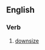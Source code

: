 ==English==

===Verb===
{{en-verb|rightsizes|rightsizing|rightsized|rightsized}}

# {{context|euphemistic}} [[downsize]]